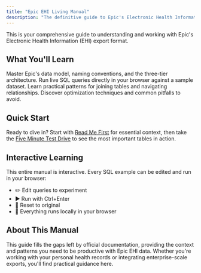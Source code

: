 ```yaml
---
title: "Epic EHI Living Manual"
description: "The definitive guide to Epic's Electronic Health Information export format"
---
```



This is your comprehensive guide to understanding and working with Epic's Electronic Health Information (EHI) export format.

## What You'll Learn

<CardGrid stagger>
  <Card title="Core Concepts" icon="open-book">
    Master Epic's data model, naming conventions, and the three-tier architecture.
  </Card>
  <Card title="Interactive SQL" icon="terminal">
    Run live SQL queries directly in your browser against a sample dataset.
  </Card>
  <Card title="Real Patterns" icon="puzzle">
    Learn practical patterns for joining tables and navigating relationships.
  </Card>
  <Card title="Best Practices" icon="rocket">
    Discover optimization techniques and common pitfalls to avoid.
  </Card>
</CardGrid>

## Quick Start

Ready to dive in? Start with [Read Me First](/0.1-read-me-first/) for essential context, then take the [Five Minute Test Drive](/0.2-five-minute-test-drive/) to see the most important tables in action.

## Interactive Learning

This entire manual is interactive. Every SQL example can be edited and run in your browser:
- ✏️ Edit queries to experiment
- ▶️ Run with Ctrl+Enter
- 🔄 Reset to original
- 💾 Everything runs locally in your browser

## About This Manual

This guide fills the gaps left by official documentation, providing the context and patterns you need to be productive with Epic EHI data. Whether you're working with your personal health records or integrating enterprise-scale exports, you'll find practical guidance here.
